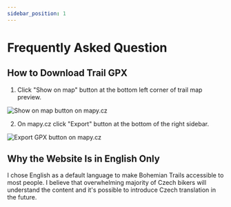 ```yaml
---
sidebar_position: 1
---
```


# Frequently Asked Question

## How to Download Trail GPX

1) Click "Show on map" button at the bottom left corner of trail map preview.

![Show on map button on mapy.cz](/img/mapy-cz-show-on-map-button.png)

2) On mapy.cz click "Export" button at the bottom of the right sidebar.

![Export GPX button on mapy.cz](/img/mapy-cz-export-button.png)

## Why the Website Is in English Only

I chose English as a default language to make Bohemian Trails accessible to most people.
I believe that overwhelming majority of Czech bikers will understand the content and it's possible to introduce Czech translation in the future.

